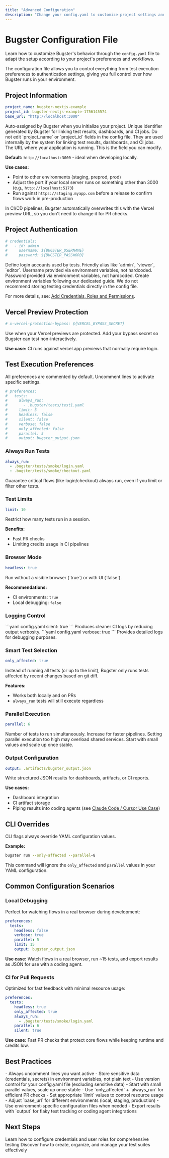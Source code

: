 ```yaml
---
title: "Advanced Configuration"
description: "Change your config.yaml to customize project settings and test execution preferences"
---
```


# Bugster Configuration File

Learn how to customize Bugster's behavior through the `config.yaml` file to adapt the setup according to your project's preferences and workflows.

The configuration file allows you to control everything from test execution preferences to authentication settings, giving you full control over how Bugster runs in your environment.

## Project Information

```yaml config.yaml
project_name: bugster-nextjs-example
project_id: bugster-nextjs-example-1756145574
base_url: "http://localhost:3000"
```

<ResponseField name="project_name" type="string">
Auto-assigned by Bugster when you initialize your project.
</ResponseField>

<ResponseField name="project_id" type="string">
Unique identifier generated by Bugster for linking test results, dashboards, and CI jobs.
</ResponseField>

<Warning>
Do not edit `project_name` or `project_id` fields in the config file. They are used internally by the system for linking test results, dashboards, and CI jobs.
</Warning>

<ResponseField name="base_url" type="string">
The URL where your application is running. This is the field you can modify.

**Default:** `http://localhost:3000` - ideal when developing locally.

**Use cases:**
- Point to other environments (staging, preprod, prod)
- Adjust the port if your local server runs on something other than 3000 (e.g., `http://localhost:5173`)
- Run against `https://staging.myapp.com` before a release to confirm flows work in pre-production

<Note>
In CI/CD pipelines, Bugster automatically overwrites this with the Vercel preview URL, so you don't need to change it for PR checks.
</Note>
</ResponseField>

## Project Authentication

```yaml config.yaml
# credentials:
#   - id: admin
#     username: ${BUGSTER_USERNAME}
#     password: ${BUGSTER_PASSWORD}
```

<ResponseField name="credentials" type="array">
Define login accounts used by tests.

<Expandable title="Credentials Properties">
  <ResponseField name="id" type="string">
    Friendly alias like `admin`, `viewer`, `editor`.
  </ResponseField>
  
  <ResponseField name="username" type="string">
    Username provided via environment variables, not hardcoded.
  </ResponseField>
  
  <ResponseField name="password" type="string">
    Password provided via environment variables, not hardcoded.
  </ResponseField>
</Expandable>
</ResponseField>

<Tip>
Create environment variables following our dedicated guide. We do not recommend storing testing credentials directly in the config file.
</Tip>

For more details, see: [Add Credentials, Roles and Permissions](/guides/authentication).

## Vercel Preview Protection

```yaml config.yaml
# x-vercel-protection-bypass: ${VERCEL_BYPASS_SECRET}
```

<ResponseField name="x-vercel-protection-bypass" type="string">
Use when your Vercel previews are protected. Add your bypass secret so Bugster can test non-interactively.

**Use case:** CI runs against vercel.app previews that normally require login.
</ResponseField>

## Test Execution Preferences

All preferences are commented by default. Uncomment lines to activate specific settings.

```yaml config.yaml
# preferences:
#   tests:
#     always_run:
#       - .bugster/tests/test1.yaml
#     limit: 5
#     headless: false
#     silent: false
#     verbose: false
#     only_affected: false
#     parallel: 5
#     output: bugster_output.json
```

### Always Run Tests

```yaml config.yaml
always_run:
  - .bugster/tests/smoke/login.yaml
  - .bugster/tests/smoke/checkout.yaml
```

<ResponseField name="always_run" type="array">
Guarantee critical flows (like login/checkout) always run, even if you limit or filter other tests.
</ResponseField>

### Test Limits

```yaml config.yaml
limit: 10
```

<ResponseField name="limit" type="integer">
Restrict how many tests run in a session.

**Benefits:**
- Fast PR checks
- Limiting credits usage in CI pipelines
</ResponseField>

### Browser Mode

```yaml config.yaml
headless: true
```

<ResponseField name="headless" type="boolean">
Run without a visible browser (`true`) or with UI (`false`).

**Recommendations:**
- CI environments: `true`
- Local debugging: `false`
</ResponseField>

### Logging Control

<Tabs>
<Tab title="Silent Mode">
```yaml config.yaml
silent: true
```

<ResponseField name="silent" type="boolean">
Produces cleaner CI logs by reducing output verbosity.
</ResponseField>
</Tab>

<Tab title="Verbose Mode">
```yaml config.yaml
verbose: true
```

<ResponseField name="verbose" type="boolean">
Provides detailed logs for debugging purposes.
</ResponseField>
</Tab>
</Tabs>

### Smart Test Selection

```yaml config.yaml
only_affected: true
```

<ResponseField name="only_affected" type="boolean">
Instead of running all tests (or up to the limit), Bugster only runs tests affected by recent changes based on git diff.

**Features:**
- Works both locally and on PRs
- `always_run` tests will still execute regardless
</ResponseField>

### Parallel Execution

```yaml config.yaml
parallel: 6
```

<ResponseField name="parallel" type="integer">
Number of tests to run simultaneously. Increase for faster pipelines.
</ResponseField>

<Warning>
Setting parallel execution too high may overload shared services. Start with small values and scale up once stable.
</Warning>

### Output Configuration

```yaml config.yaml
output: .artifacts/bugster_output.json
```

<ResponseField name="output" type="string">
Write structured JSON results for dashboards, artifacts, or CI reports.

**Use cases:**
- Dashboard integration
- CI artifact storage
- Piping results into coding agents (see [Claude Code / Cursor Use Case](/guides/coding-agents))
</ResponseField>

## CLI Overrides

<Info>
CLI flags always override YAML configuration values.
</Info>

**Example:**
```bash
bugster run --only-affected --parallel=8
```

This command will ignore the `only_affected` and `parallel` values in your YAML configuration.

## Common Configuration Scenarios

### Local Debugging

Perfect for watching flows in a real browser during development:

```yaml config.yaml
preferences:
  tests:
    headless: false
    verbose: true
    parallel: 5
    limit: 15
    output: bugster_output.json
```

**Use case:** Watch flows in a real browser, run ~15 tests, and export results as JSON for use with a coding agent.

### CI for Pull Requests

Optimized for fast feedback with minimal resource usage:

```yaml config.yaml
preferences:
  tests:
    headless: true
    only_affected: true
    always_run:
      - .bugster/tests/smoke/login.yaml
    parallel: 6
    silent: true
```

**Use case:** Fast PR checks that protect core flows while keeping runtime and credits low.

## Best Practices

<AccordionGroup>
<Accordion title="Configuration Management">
- Always uncomment lines you want active
- Store sensitive data (credentials, secrets) in environment variables, not plain text
- Use version control for your config.yaml file (excluding sensitive data)
</Accordion>

<Accordion title="Performance Optimization">
- Start with small parallel values, scale up once stable
- Use `only_affected` + `always_run` for efficient PR checks
- Set appropriate `limit` values to control resource usage
</Accordion>

<Accordion title="Environment Strategy">
- Adjust `base_url` for different environments (local, staging, production)
- Use environment-specific configuration files when needed
- Export results with `output` for flaky test tracking or coding agent integrations
</Accordion>
</AccordionGroup>

## Next Steps

<CardGroup cols={2}>
<Card title="Authentication Setup" icon="key" href="/guides/authentication">
  Learn how to configure credentials and user roles for comprehensive testing
</Card>

<Card title="Test Management" icon="list-check" href="/guides/test-management/test-crud">
  Discover how to create, organize, and manage your test suites effectively
</Card>
</CardGroup>

